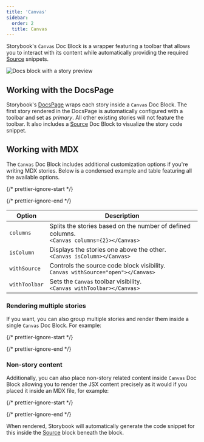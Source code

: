 ```yaml
---
title: 'Canvas'
sidebar:
  order: 2
  title: Canvas
---
```


Storybook's `Canvas` Doc Block is a wrapper featuring a toolbar that allows you to interact with its content while automatically providing the required [Source](./doc-block-source.mdx) snippets.

![Docs block with a story preview](../../_assets/writing-docs/docblock-preview.png)

## Working with the DocsPage

Storybook's [DocsPage](../docs-page.mdx) wraps each story inside a `Canvas` Doc Block. The first story rendered in the DocsPage is automatically configured with a toolbar and set as *primary*. All other existing stories will not feature the toolbar. It also includes a [Source](../doc-block-source.mdx) Doc Block to visualize the story code snippet.

## Working with MDX

The `Canvas` Doc Block includes additional customization options if you're writing MDX stories. Below is a condensed example and table featuring all the available options.

{/* prettier-ignore-start */}

<CodeSnippets path="mdx-canvas-doc-block.md" />

{/* prettier-ignore-end */}

| Option        | Description                                                                                      |
| ------------- | ------------------------------------------------------------------------------------------------ |
| `columns`     | Splits the stories based on the number of defined columns. <br /> `<Canvas columns={2}></Canvas>` |
| `isColumn`    | Displays the stories one above the other. <br /> `<Canvas isColumn></Canvas>`                     |
| `withSource`  | Controls the source code block visibility. <br /> `Canvas withSource="open"></Canvas>`            |
| `withToolbar` | Sets the `Canvas` toolbar visibility. <br /> `<Canvas withToolbar></Canvas>`                      |

### Rendering multiple stories

If you want, you can also group multiple stories and render them inside a single `Canvas` Doc Block. For example:

{/* prettier-ignore-start */}

<CodeSnippets path="mdx-canvas-multiple-stories.md" />

{/* prettier-ignore-end */}

### Non-story content

Additionally, you can also place non-story related content inside `Canvas` Doc Block allowing you to render the JSX content precisely as it would if you placed it inside an MDX file, for example:

{/* prettier-ignore-start */}

<CodeSnippets path="my-component-with-story-content.md" />

{/* prettier-ignore-end */}

When rendered, Storybook will automatically generate the code snippet for this inside the [Source](./doc-block-source.mdx) block beneath the block.
